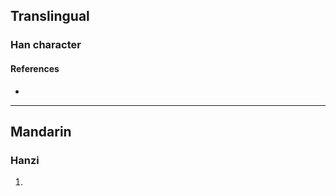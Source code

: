 {{character info/new}}
==Translingual==

===Han character===
{{Han char|rn=86|rad=火|as=13|sn=17|four=77809|canj=HBF|ids=⿱𦥯火}}

====References====
* {{Han ref|kx=0684.240|dkj=19462|hdz=32241.030|uh=71E2|ud=29154|bh=ED62|bd=60770}}

----

==Mandarin==

===Hanzi===
{{cmn-hanzi|pin=[[xué]] ([[xue2]])|wg=hsüeh<sup>2</sup>}}

# {{rfdef|cmn|sort=火13}}